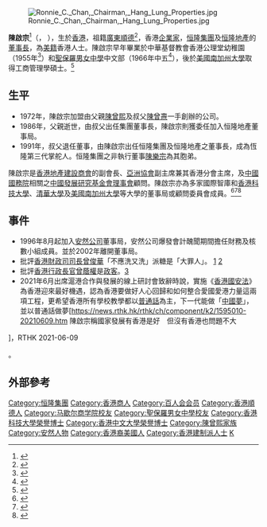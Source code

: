 {{noteTA
|1=恒
}}

[[File:Ronnie_C._Chan,_Chairman,_Hang_Lung_Properties.jpg|thumb]]

'''陳啟宗'''{{大紫荊}}<ref>{{cite web |url=https://www.singtaousa.com/sf/13-%E9%A6%99%E6%B8%AF/177703-%E4%B8%80%E4%B8%83%E5%B9%B4%E6%8E%88%E5%8B%B3%E5%90%8D%E5%96%AE+%E5%85%B1%E6%9C%89331%E4%BA%BA++12%E4%BA%BA%E7%8D%B2%E5%A4%A7%E7%B4%AB%E8%8D%8A+%E5%B9%B3%E5%9B%9E%E6%AD%B8%E4%BB%A5%E4%BE%86%E7%B4%80%E9%8C%84/ |title=一七年授勳名單 共有331人 12人獲大紫荊 平回歸以來紀錄 |publisher=星島日報 |accessdate=30 Jun 2017 |archive-date=2017-09-22 |archive-url=https://web.archive.org/web/20170922195311/https://www.singtaousa.com/sf/13-%E9%A6%99%E6%B8%AF/177703-%E4%B8%80%E4%B8%83%E5%B9%B4%E6%8E%88%E5%8B%B3%E5%90%8D%E5%96%AE+%E5%85%B1%E6%9C%89331%E4%BA%BA++12%E4%BA%BA%E7%8D%B2%E5%A4%A7%E7%B4%AB%E8%8D%8A+%E5%B9%B3%E5%9B%9E%E6%AD%B8%E4%BB%A5%E4%BE%86%E7%B4%80%E9%8C%84/ |dead-url=no }}</ref>（{{lang-en|Ronnie Chan Chi-chung}}，{{bd|1949年12月11日<ref>{{web reference|URL=http://hk.apple.nextmedia.com/financeestate/art/20141212/18966222|title=中環在線：陳啟宗牛一 星級學者陪慶生|work=香港蘋果日報|year=2014年|date=12月12日}}</ref>}} ），生於[[香港|香港]]，祖籍[[廣東|廣東]][[順德|順德]]<ref>{{Cite web |url=http://www.cpr.cuhk.edu.hk/cong/?q=zh-hant%2Fnode%2F718 |title=陳啟宗博士 |accessdate=2020-09-21 |archive-date=2020-05-02 |archive-url=https://web.archive.org/web/20200502171048/http://www.cpr.cuhk.edu.hk/cong/?q=zh-hant%2Fnode%2F718 |dead-url=no }}</ref>，香港[[企業家|企業家]]，[[恒隆集團|恒隆集團]]及[[恒隆地產|恒隆地產]]的[[董事長|董事長]]，為[[美國|美籍]]香港人士。陳啟宗早年畢業於中華基督教會香港公理堂幼稚園（1955年<ref>{{cite news |title=公理堂幼稚園 畢業學生名單 |url=https://mmis.hkpl.gov.hk/coverpage/-/coverpage/view?_coverpage_WAR_mmisportalportlet_hsf=%E7%95%A2%E6%A5%AD%E5%85%B8%E7%A6%AE&p_r_p_-1078056564_c=QF757YsWv5%2FH7zGe%2FKF%2BFMQvBwfYnAL0&_coverpage_WAR_mmisportalportlet_o=366&_coverpage_WAR_mmisportalportlet_actual_q=%28%20verbatim_dc.collection%3A%28%22Old%5C%20HK%5C%20Newspapers%22%29%20%29%20AND+%28%20%28%20allTermsMandatory%3A%28true%29%20OR+all_dc.title%3A%28%E7%95%A2%E6%A5%AD%E5%85%B8%E7%A6%AE%29%20OR+all_dc.creator%3A%28%E7%95%A2%E6%A5%AD%E5%85%B8%E7%A6%AE%29%20OR+all_dc.contributor%3A%28%E7%95%A2%E6%A5%AD%E5%85%B8%E7%A6%AE%29%20OR+all_dc.subject%3A%28%E7%95%A2%E6%A5%AD%E5%85%B8%E7%A6%AE%29%20OR+fulltext%3A%28%E7%95%A2%E6%A5%AD%E5%85%B8%E7%A6%AE%29%20OR+all_dc.description%3A%28%E7%95%A2%E6%A5%AD%E5%85%B8%E7%A6%AE%29%20%29%20%29&_coverpage_WAR_mmisportalportlet_sort_field=dc.publicationdate_bsort&_coverpage_WAR_mmisportalportlet_sort_order=desc&_coverpage_WAR_mmisportalportlet_filter=dc.publicationdate_dt%3A%5B1950-01-01T00%3A00%3A00Z+TO+1959-12-31T15%3A59%3A59Z%5D |page=10 |language= |publisher=華僑日報 | date=1955-07-11 |accessdate=2022-04-19 |quote= }}</ref>）和[[聖保羅男女中學|聖保羅男女中學]]中文部（1966年中五<ref>{{cite news |title=何禮文伉儷致詞頒獎 聖保羅男女校畢業禮 |url=https://mmis.hkpl.gov.hk/coverpage/-/coverpage/view?p_r_p_-1078056564_c=QF757YsWv5%2BakvA8rFW5ErqruRGHXQRk&_coverpage_WAR_mmisportalportlet_o=590&_coverpage_WAR_mmisportalportlet_actual_q=%28%20verbatim_dc.collection%3A%28%22Old%5C%20HK%5C%20Newspapers%22%29%20%29%20AND+%28%20%28%20allTermsMandatory%3A%28true%29%20OR+all_dc.title%3A%28%E7%95%A2%E6%A5%AD%E7%A6%AE%29%20OR+all_dc.creator%3A%28%E7%95%A2%E6%A5%AD%E7%A6%AE%29%20OR+all_dc.contributor%3A%28%E7%95%A2%E6%A5%AD%E7%A6%AE%29%20OR+all_dc.subject%3A%28%E7%95%A2%E6%A5%AD%E7%A6%AE%29%20OR+fulltext%3A%28%E7%95%A2%E6%A5%AD%E7%A6%AE%29%20OR+all_dc.description%3A%28%E7%95%A2%E6%A5%AD%E7%A6%AE%29%20%29%20%29&_coverpage_WAR_mmisportalportlet_sort_order=desc&_coverpage_WAR_mmisportalportlet_sort_field=dc.publicationdate_bsort&_coverpage_WAR_mmisportalportlet_log=Y&_coverpage_WAR_mmisportalportlet_filter=dc.publicationdate_dt%3A%5B1960-01-01T00%3A00%3A00Z+TO+1969-12-31T15%3A59%3A59Z%5D |page=13 |language= |publisher=華僑日報 | date=1967-01-20 |accessdate=2022-03-18 |quote= }}</ref>），後於[[美國南加州大學|美國南加州大學]]取得工商管理學碩士。<ref>{{web reference|URL=http://hk.apple.nextmedia.com/supplement/12187389/art/20060110/5558386|title=熱心校友陳啟宗|work=香港蘋果日報|year=2006年|date=1月10日|accessdate=2017-10-20|archive-date=2017-10-20|archive-url=https://web.archive.org/web/20171020191432/http://hk.apple.nextmedia.com/supplement/12187389/art/20060110/5558386|dead-url=no}}</ref>

==生平==
*1972年，陳啟宗加盟由父親[[陳曾熙|陳曾熙]]及叔父[[陳曾燾|陳曾燾]]一手創辦的公司。
*1986年，父親逝世，由叔父出任集團董事長，陳啟宗則獲委任加入恒隆地產董事局。
*1991年，叔父退任董事，由陳啟宗出任恒隆集團及恒隆地產之董事長，成為恆隆第三代掌舵人。恒隆集團之非執行董事[[陳樂宗|陳樂宗]]為其胞弟。

陳啟宗是[[香港地產建設商會|香港地產建設商會]]的副會長、[[亞洲協會|亞洲協會]]副主席兼其香港分會主席，及[[中國國務院|中國國務院]]相關之[[中國發展研究基金會理事會|中國發展研究基金會理事會]]顧問。陳啟宗亦為多家國際智庫和[[香港科技大學|香港科技大學]]、[[清華大學|清華大學]]及[[美國南加州大學|美國南加州大學]]等大學的董事局或顧問委員會成員。<ref>{{Cite web |url=http://www.hanglung.com/zh-cn/hang-lung-group/corporate-governance/board-of-directors/profile-of-directors.aspx#ronnie |title=恒隆集團：董事簡介 |accessdate=2012-04-27 |archive-date=2012-03-04 |archive-url=https://web.archive.org/web/20120304172723/http://www.hanglung.com/zh-cn/hang-lung-group/corporate-governance/board-of-directors/profile-of-directors.aspx#ronnie |dead-url=yes }}</ref><ref>{{Cite web |url=http://www.hanglung.com/zh-cn/corporate-governance/board-of-directors/profile-of-directors.aspx#ronnie |title=恒隆地產：董事簡介 |accessdate=2012-04-27 |archive-date=2012-05-17 |archive-url=https://web.archive.org/web/20120517004130/http://www.hanglung.com/zh-cn/corporate-governance/board-of-directors/profile-of-directors.aspx#ronnie |dead-url=yes }}</ref><ref>{{Cite web |url=http://finance.people.com.cn/BIG5/42774/6214801.html |title=陳啟宗：房地產英雄不好當 |accessdate=2007-12-14 |archive-date=2008-05-04 |archive-url=https://web.archive.org/web/20080504231520/http://finance.people.com.cn/BIG5/42774/6214801.html |dead-url=no }}</ref>

== 事件 ==
*1996年8月起加入[[安然公司|安然公司]]董事局，安然公司爆發會計醜聞期間擔任財務及核數小組成員。並於2002年離開董事局。 
*批評[[香港財政司司長|香港財政司司長]][[曾俊華|曾俊華]]「不應洗又洗」派糖是「大罪人」。 [http://hk.news.yahoo.com/%E9%99%B3%E5%95%9F%E5%AE%97%E7%A8%B1%E4%B8%8D%E6%94%B6%E5%9B%9E%E9%87%9D%E5%B0%8D%E6%9B%BE%E4%BF%8A%E8%8F%AF%E5%A4%A7%E7%BD%AA%E4%BA%BA%E8%A8%80%E8%AB%96-081400548.html] {{Wayback|url=http://hk.news.yahoo.com/%E9%99%B3%E5%95%9F%E5%AE%97%E7%A8%B1%E4%B8%8D%E6%94%B6%E5%9B%9E%E9%87%9D%E5%B0%8D%E6%9B%BE%E4%BF%8A%E8%8F%AF%E5%A4%A7%E7%BD%AA%E4%BA%BA%E8%A8%80%E8%AB%96-081400548.html |date=20130721200155 }} [http://hk.news.yahoo.com/%E9%99%B3%E5%95%9F%E5%AE%97%E6%89%B9%E6%9B%BE%E4%BF%8A%E8%8F%AF%E5%A4%A7%E7%BD%AA%E4%BA%BA-%E8%8C%83%E5%BE%90%E9%BA%97%E6%B3%B0%E7%A8%B1-%E8%A8%80%E9%87%8D-090700454.html] {{Wayback|url=http://hk.news.yahoo.com/%E9%99%B3%E5%95%9F%E5%AE%97%E6%89%B9%E6%9B%BE%E4%BF%8A%E8%8F%AF%E5%A4%A7%E7%BD%AA%E4%BA%BA-%E8%8C%83%E5%BE%90%E9%BA%97%E6%B3%B0%E7%A8%B1-%E8%A8%80%E9%87%8D-090700454.html |date=20170927202411 }}
*批評[[香港行政長官|香港行政長官]][[曾蔭權|曾蔭權]]是[[政客|政客]]。[https://web.archive.org/web/20130813103834/http://www.singpao.com/xw/gat/201308/t20130803_450368.html]
*2021年6月出席滬港合作與發展的線上研討會致辭時說，實施《[[香港國安法|香港國安法]]》為香港迎來最好機遇，認為香港要做好人心回歸和如何整合愛國愛港力量這兩項工程，更希望香港所有學校教學都以[[普通話|普通話]]為主，下一代能做「[[中國夢|中國夢]]」，並以普通話做夢<ref>[https://news.rthk.hk/rthk/ch/component/k2/1595010-20210609.htm 陳啟宗稱國家發展有香港是好　但沒有香港也問題不大
]，RTHK 2021-06-09</ref>。

==外部參考==
{{reflist}}

{{start box}}
{{s-before|[[陳曾燾|陳曾燾]]}}
{{s-title|[[恒隆集團|恒隆集團]][[董事長|董事長]]|1991年－}}
{{s-after|現任}}
{{end}}

{{wikiquote}}
{{恆隆地產}}
{{大紫荊勳章}}

{{DEFAULTSORT:C陈}}
[[Category:恒隆集團|Category:恒隆集團]]
[[Category:香港商人|Category:香港商人]]
[[Category:百人会会员|Category:百人会会员]]
[[Category:香港順德人|Category:香港順德人]]
[[Category:马歇尔商学院校友|Category:马歇尔商学院校友]]
[[Category:聖保羅男女中學校友|Category:聖保羅男女中學校友]]
[[Category:香港科技大學榮譽博士|Category:香港科技大學榮譽博士]]
[[Category:香港中文大學榮譽博士|Category:香港中文大學榮譽博士]]
[[Category:陳曾熙家族|Category:陳曾熙家族]]
[[Category:安然人物|Category:安然人物]]
[[Category:香港裔美國人|Category:香港裔美國人]]
[[Category:香港建制派人士|Category:香港建制派人士]]
[[Category:陳姓|K]]